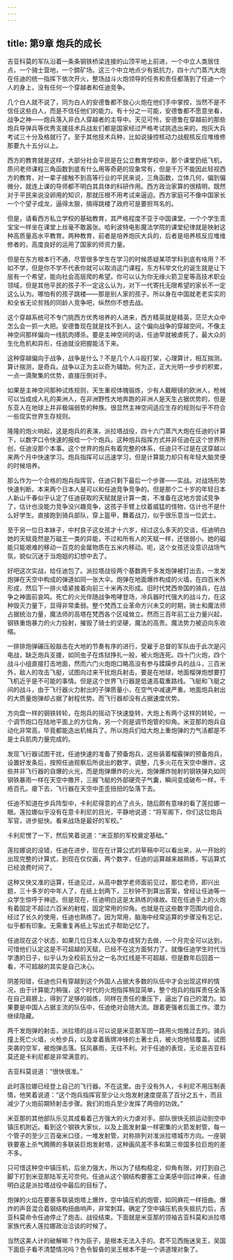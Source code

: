 ```yaml
---
---
---
```

title: 第9章 炮兵的成长
---



吉亚科莫的军队沿着一条条钢铁桥梁连接的山顶平地上前进，一个中立人类居住点，一个骑士营地，一个鍗矿场。这三个中立地点少有抵抗力，四十六门蒸汽大炮在任迪的统一指挥下依次开火，整场战斗火炮领导的任务和责任都落到了任迪一个人的身上，没有任何一个穿越者和任迪竞争。

几个白人就不说了，同为白人的安德鲁都不放心火炮在他们手中掌控，当然不是不信任这些白人，而是不信任他们的能力。有十分之一可能，安德鲁都不愿意坐看，战争之神——炮兵落入非白人穿越者的主导中。天见可怜，安德鲁在穿越前的那些炮兵导弹兵等优秀支援技术兵战友们都是国家经过严格考试挑选出来的。炮灰大兵考试三十分及格就行了。至于其他技术兵种，比如说操控核动力战舰核反应堆维修那要九十五分以上。

西方的教育就是这样，大部分社会平民是在公立教育学校中，那个课堂扔纸飞机，质问老师课程三角函数到底有什么用等奇葩的现象常有，但是千万不能因此轻视西方的教育，对一辈子接触不到高等行业的平民来说，三角函数，立体几何，偏到偏微分，就连上课的导师都不明白其具体的科研作用。西方政治家算的很精明，既然对于平民来说没卵用的知识，那就压根不用考试来逼迫。西方家庭可不像中国家长一个个望子成龙，逼得太狠，搞得跳楼了政府可是要担骂名的。

但是，请看西方私立学校的基础教育，其严格程度不亚于中国课堂。一个个学生乖宝宝一样坐在课堂上丝毫不敢嚣张。哈利波特电影魔法学院的课堂纪律就是映射这种高质量高水平教育。两种教育，前者是培养炮灰大兵的，后者是培养核反应堆维修者的，高度良好的运用了国家的师资力量。

但是在东方根本行不通，尽管很多学生在学习的时候质疑某项学科到底有啥用？不如不学，但是你不学不代表你就可以取消这门课程，东方科举文化的诞生就是让下层有一个希望，能向社会高层爬的希望。你可以认为你无缘火箭卫星等高技术职业领域，但是其他平民的孩子不一定这么认为，对下一代寄托无限希望的家长不一定这么认为。哪怕有的孩子跳楼——那是别人家的孩子。所以身在中国就老老实实的和全省无论贫贱的同龄人竞争吧，纵然你不想去战。

这个穿越系统可不专门挑西方优秀培养的人进来，西方精英就是精英，茫茫大众中怎么会一抓一大把。安德鲁现在就是找不到人。这个偏向战争的穿越空间，不像主神空间那样偏向一线肌肉搏杀。要是主神空间的话，任迪早就被虐死了，最大众的生化危机和异形，任迪就没把握能活下来。

这种穿越偏向于战争，战争是什么？不是几个人斗殴打架，心理算计，相互揣测。算计揣测，是奇兵。战争以正为主以奇为辅助。何为正，正大光明一步步的积累，一点一滴聚集的优势，直接压倒对手。

如果是主神空间那种试炼规则，天生重视体魄锻炼，少有人戴眼镜的欧洲人，枪械可以当成成人礼的美洲人，在非洲野性大地奔跑的非洲人是天生占据优势的，但是东亚人在地球上并非极端弱势的种族。很显然主神空间适应生存的规则似乎不符合一些现实世界生存规则。

隆隆的炮火响起，这是炮兵的表演，派拉塔战役，四十六门蒸汽大炮在任迪的计算下，以数字口令快速的报给一个个炮兵。这种炮兵指挥方式并非任迪在这个世界所创，任迪没那个本事。这个世界的炮兵有着完整的体系，任迪只不过是在这穿越以来两个月中快速学习。炮兵指挥可以迅速学习，但是计算能力却只有年轻大脑灵便的时候培养。

那么作为一个合格的炮兵指挥官，任迪只剩下最后一个步骤——实战。对战场形势快速判断。本来两个日本人是可以和任迪竞争竞争的。但是那个二十岁的年轻日本人新山千春似乎认定了任迪获取的天赋就是计算一类，不准备在这地方尝试竞争了，估计也没能力竞争没兴趣竞争，这孩子手臂上纹着威猛的怪物，估计也不是什么好学生。直接跑到骑兵部队，穿上盔甲，舞着战刀，似乎很乐意当一位武士。

至于另一位日本妹子，中村良子这女孩才十六岁，经过这么多天的交谈，任迪明白她的天赋竟然是万磁王一类的异能，不过和所有人的天赋一样，还很弱小。她的磁能只能艰难的移动一百克的金属物质在五米内移动。呃，这个女孩还没意识战场气氛，貌似沉迷于当炮姐的幻想中去了。

好吧这次实战，给任迪包了。派拉塔战役两个基数两千多发炮弹被打出去，一发发炮弹在天空中构成的弹道如同一张大伞。炮弹在地面爆炸构成的火墙，在四百米外形成，然后下一排火墙紧接着向前三十米再次形成。旧时代梵西帝国的骑兵，在战争之神面前哀鸣。死亡的火光伴随战争咆哮登场，冷兵器时代强大的战斗力，在这种毁灭力量下，显得非常柔弱。整个梵西工业革命方兴未艾的时期，骑士和魔法师占据统治力量，魔法师的高塔在梵西各个区域耸立。然而三百年前工业力量兴起，钢铁重炮暴力的火力投射，摧毁了骑士的坚硬，魔法的高贵。魔法势力被迫向东收缩。

一排排炮弹碾压般敲击在大地的节奏有序的进行，受雇于总督的军队由于此次是闪电战，缺乏炮兵支援，如同虫子在炼狱挣扎一般，被火炮连死。四十门火炮，四个战斗小组直接打击地面，然而六门火炮炮口略高没有参与蹂躏步兵的战斗，三百米外，敌人的攻击飞艇，试图向过来干扰炮兵射击。要是在地球，地面榴弹炮想要打飞机近乎是不可能的事情。但是这个世界飞行器是低速高载重路线。飞艇和飞艇之间的战斗，由于飞行器火力射出的子弹质量小，在空气中减速严重。地面炮兵射出的大质量炮弹却占据了射程优势。而飞行器却没有占据速度优势。

方向盘一样的钢铁转轮，在炮兵的摇动下快速旋转，大炮上有两个这样的转轮，一个调节炮口在陆地平面上的方位角，另一个则是调节炮管的仰角。米亚那的炮兵自动化非常高，毕竟都能造出机械兵了。所以炮兵们给大炮上重炮弹的力气活都是不是士兵肌肉力量完成的。

发现飞行器试图干扰，任迪快速的准备了预备炮兵，这些装着榴霰弹的预备炮兵，设置好发条后，按照任迪观察后所说出的数字，调整，几多火花在天空中爆炸，这些并非飞行器的自爆的火光，而是炮弹爆炸的火光，炮弹爆炸抛射的钢铁弹丸如同钢铁暴雨一样在天空中撒开，三艘飞艇的外部硬壳子气囊，瞬间变成破布一样，千疮百孔。瘪下去，飞行器在天空中歪歪扭扭的坠落下去。

任迪不知道在步兵阵型中，卡利尼得意的点了点头，随后颇有意味的看了莲拉娜一眼。莲拉娜似乎没有在意卡利尼的目光，平静地说道：“将军阁下，你们这位炮兵军官，进步挺快。看来战场是最好的军校。”

卡利尼愣了一下，然后笑着说道：“米亚那的军校奠定基础。”

莲拉娜说的没错，任迪在进步，现在在计算公式的草稿中可以看出来，从一开始的出现完整的计算式，到现在仅仅画，两个数字，任迪的运算越来越熟练，写运算式已经浪费时间了。

这种又快又准的运算，任迪见过，从高中数学老师面前见过，那位老师，即兴出题，三十多岁的中年人了，在纸上划两下，三秒钟不到算出答案，曾经让任迪等一众学生惊呼于神迹。但是现在，任迪明白这是太熟练的缘故。现在任迪手上的火炮有着固定不超过六百米的射程，固定常用的仰角。也就是在这些数字范围内组合，经过了长久的使用，任迪也熟练了。因为常用，脑海中经常运算的步骤没有忘记，似乎都有印象。无需重复再纸上写出式子帮助记忆了。

任迪现在这个状态，如果几位日本人以及李存成努力去做，一个月完全可以达到，可惜他们认定这是不可超越的天赋，已经不在这方面努力了。就像任迪学生时代当学渣的日子，似乎认为全校前五分之一名次红线是不可超越，但是数年后回首一看，不可超越的其实是自己决心。

阴差阳错，任迪也只有穿越到这个外国人占据大多数的队伍中才会出现这样的情况，由于计算能力稍强，这个时代的火炮指挥稍显简单，整个炮兵的指挥责任全落在自己肩膀上，得到了足够的锻炼，同样在责任的重压下，逼出了自己的潜力。如果要是中国人占据主流的队伍中，任迪绝对会随大流。跟着更强者后面工作。潜力继续隐藏。

两千发炮弹的射击，派拉塔的战斗可以说是米亚那军团一路用火炮推过去的。骑兵撞上死亡火墙，火枪步兵，以及拿着盾牌冲锋的土著士兵，被火炮地毯覆盖。试图突袭的空军，被炮弹击落。狂风暴雨，无往不利。对于任迪的表现，无论是吉亚科莫还是卡利尼都是非常满意的。

吉亚科莫说道：“很快很准。”

此时莲拉娜已经登上自己的飞行器。不在这里。由于没有外人，卡利尼不用压制表情，他笑着说道：“这个炮兵指挥官至少让火炮发射速度提高了百分之五十，而且减少了火炮前期矫射击步骤。我们的炮兵至少发挥了两倍的功效。”

米亚那的其他部队乐见其成看着己方强大的火力虐对手。部队很快无损运动到空中镇压机附近。看到这个钢铁大家伙，以及上面发射巢一样密集的火箭发射管，每一个管子的至少三百毫米口径，一堆发射管，对称排列对准派拉塔城市方向。一座钢铁要塞上杀气腾腾的多联装巨炮发射塔，这种画风差不多和第三帝国多拉巨炮的差不多。

只可惜这种空中镇压机，后坐力强大，所以为了结构稳定，仰角有限，对打到自己脚下打到米亚那陆军无可奈何。任迪从这个钢结构要塞工业美感中回过神来，任迪明白这是派拉塔战役中最后的目标了。

炮弹的火焰在要塞多联装炮塔上爆炸，空中镇压机的炮管，如同麻花一样扭曲。爆炸的声音混合着钢结构扭曲响声，非常刺耳。确定了空中镇压机丧失抵抗力后，吉亚科莫命令任迪停止了炮击。战役结束。下面就是米亚那的领袖吉亚科莫和派拉塔家族代表人莲拉娜政治洽谈的时候了。

当然这美人计的破解嘛？作为臣子，是根本无法入手的。君不见西施迷吴王，吴国下面臣子看不清楚情况吗？色令智昏的吴王根本不是一个讲道理对象了。